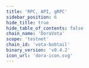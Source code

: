 ```yaml
---
title: 'RPC, API, gRPC'
sidebar_position: 6
hide_title: true
hide_table_of_contents: false
chain_name: 'DoraVota'
scope: 'testnet'
chain_id: 'vota-bobtail'
binary_version: 'v0.4.2'
icon_url: 'dora-icon.svg'
---
```



<PageTitle
  iconUrl="img/dora-icon.svg"
  title="DoraVota Public Endpoints"
  chainId="vota-bobtail"
  version="v0.4.2"
/>

<Endpoints
  api="https://dora-t-api.noders.services"
  rpc="https://dora-t-rpc.noders.services"
  grpc="https://dora-t-grpc.noders.services:443"
  jsonRpc=""
/>
